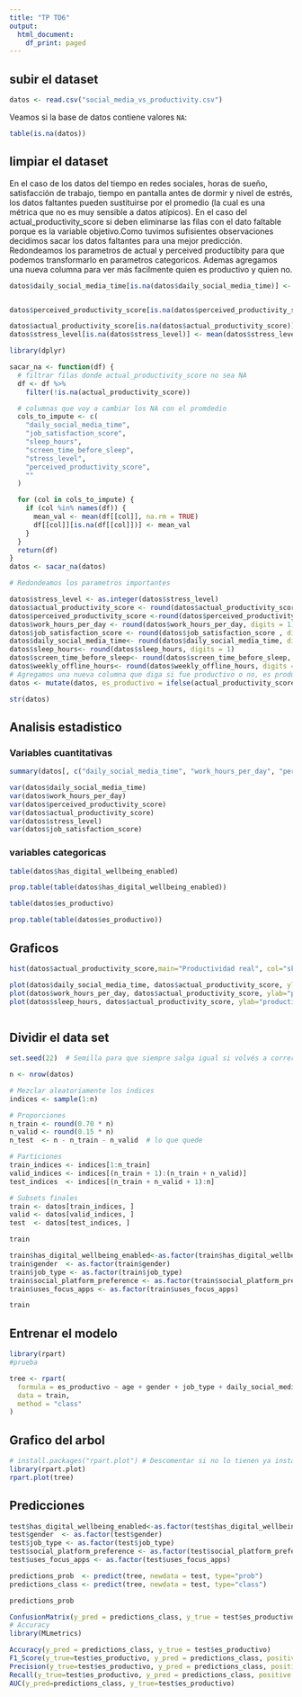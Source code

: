 ```yaml
---
title: "TP TD6"
output:
  html_document:
    df_print: paged
---
```


## **subir el dataset**

```r
datos <- read.csv("social_media_vs_productivity.csv")
```
Veamos si la base de datos contiene valores `NA`:

```r
table(is.na(datos))
```
## **limpiar el dataset**
En el caso de los datos del tiempo en redes sociales, horas de sueño, satisfacción de trabajo, tiempo en pantalla antes de dormir y nivel de estrés, los datos faltantes pueden sustituirse por el promedio (la cual es una métrica que no es muy sensible a datos atípicos).
En el caso del actual_productivity_score si deben eliminarse las filas con el dato faltable porque es la variable objetivo.Como tuvimos sufisientes observaciones decidimos sacar los datos faltantes para una mejor predicción. 
Redondeamos los parametros de actual y perceived productibity para que podemos transformarlo en parametros categoricos. Ademas agregamos una nueva columna para ver más facilmente quien es productivo y quien no. 

```r
                                            
datos$daily_social_media_time[is.na(datos$daily_social_media_time)] <- mean(datos$daily_social_media_time, na.rm = TRUE)


datos$perceived_productivity_score[is.na(datos$perceived_productivity_score)] <- mean(datos$perceived_productivity_score, na.rm = TRUE)

datos$actual_productivity_score[is.na(datos$actual_productivity_score)] <- mean(datos$actual_productivity_score, na.rm = TRUE)
datos$stress_level[is.na(datos$stress_level)] <- mean(datos$stress_level, na.rm = TRUE)

```
```r
library(dplyr)

sacar_na <- function(df) {
  # filtrar filas donde actual_productivity_score no sea NA
  df <- df %>%
    filter(!is.na(actual_productivity_score))

  # columnas que voy a cambiar los NA con el promdedio
  cols_to_impute <- c(
    "daily_social_media_time",
    "job_satisfaction_score",
    "sleep_hours",
    "screen_time_before_sleep",
    "stress_level",
    "perceived_productivity_score",
    ""
  )

  for (col in cols_to_impute) {
    if (col %in% names(df)) {
      mean_val <- mean(df[[col]], na.rm = TRUE)
      df[[col]][is.na(df[[col]])] <- mean_val
    }
  }
  return(df)
}
datos <- sacar_na(datos)
```
```r
# Redondeamos los parametros importantes

datos$stress_level <- as.integer(datos$stress_level)
datos$actual_productivity_score <- round(datos$actual_productivity_score, digits = 1)
datos$perceived_productivity_score <-round(datos$perceived_productivity_score, digits = 1)
datos$work_hours_per_day <- round(datos$work_hours_per_day, digits = 1)
datos$job_satisfaction_score <- round(datos$job_satisfaction_score , digits = 1)
datos$daily_social_media_time<- round(datos$daily_social_media_time, digits = 1)
datos$sleep_hours<- round(datos$sleep_hours, digits = 1)
datos$screen_time_before_sleep<- round(datos$screen_time_before_sleep, digits = 1)
datos$weekly_offline_hours<- round(datos$weekly_offline_hours, digits = 1)
# Agregamos una nueva columna que diga si fue productivo o no, es productivo si la productividad actual es mayor a 5
datos <- mutate(datos, es_productivo = ifelse(actual_productivity_score > 5.0, FALSE, TRUE))

str(datos)

```
## Analisis estadistico
### **Variables cuantitativas** 
```r
summary(datos[, c("daily_social_media_time", "work_hours_per_day", "perceived_productivity_score", "actual_productivity_score", "stress_level", "job_satisfaction_score")])

var(datos$daily_social_media_time)
var(datos$work_hours_per_day) 
var(datos$perceived_productivity_score) 
var(datos$actual_productivity_score) 
var(datos$stress_level)
var(datos$job_satisfaction_score)
```
### **variables categoricas**

```r

table(datos$has_digital_wellbeing_enabled)

prop.table(table(datos$has_digital_wellbeing_enabled))

table(datos$es_productivo)

prop.table(table(datos$es_productivo))
```
## **Graficos**


```r
hist(datos$actual_productivity_score,main="Productividad real", col="skyblue")
```
```r


plot(datos$daily_social_media_time, datos$actual_productivity_score, ylab="productividad real",xlab="horas en las redes sociales",main="", xlim=c(0, 18), ylim=c(0, 11))
plot(datos$work_hours_per_day, datos$actual_productivity_score, ylab="productividad real", xlab="horas de trabajo",main="", xlim=c(0, 13), ylim=c(0, 11))
plot(datos$sleep_hours, datos$actual_productivity_score, ylab="productividad real", xlab="productividad real",main="", xlim=c(3, 10), ylim=c(0, 11))



```
## Dividir el data set
```r
set.seed(22)  # Semilla para que siempre salga igual si volvés a correrlo

n <- nrow(datos)

# Mezclar aleatoriamente los índices
indices <- sample(1:n)

# Proporciones
n_train <- round(0.70 * n)
n_valid <- round(0.15 * n)
n_test  <- n - n_train - n_valid  # lo que quede

# Particiones
train_indices <- indices[1:n_train]
valid_indices <- indices[(n_train + 1):(n_train + n_valid)]
test_indices  <- indices[(n_train + n_valid + 1):n]

# Subsets finales
train <- datos[train_indices, ]
valid <- datos[valid_indices, ]
test  <- datos[test_indices, ]
```
```r
train
```
```r

train$has_digital_wellbeing_enabled<-as.factor(train$has_digital_wellbeing_enabled)
train$gender  <- as.factor(train$gender)
train$job_type <- as.factor(train$job_type)
train$social_platform_preference <- as.factor(train$social_platform_preference)
train$uses_focus_apps <- as.factor(train$uses_focus_apps)

```


```r
train
```
## Entrenar el modelo
```r
library(rpart)
#prueba

tree <- rpart(
  formula = es_productivo ~ age + gender + job_type + daily_social_media_time + social_platform_preference + number_of_notifications + work_hours_per_day + perceived_productivity_score + stress_level + sleep_hours + screen_time_before_sleep + breaks_during_work + uses_focus_apps + has_digital_wellbeing_enabled + coffee_consumption_per_day + days_feeling_burnout_per_month + weekly_offline_hours + job_satisfaction_score,
  data = train,
  method = "class"
)


```
## Grafico del arbol 
```r
# install.packages("rpart.plot") # Descomentar si no lo tienen ya instalado.
library(rpart.plot)
rpart.plot(tree)

```
## Predicciones
```r

test$has_digital_wellbeing_enabled<-as.factor(test$has_digital_wellbeing_enabled)
test$gender  <- as.factor(test$gender)
test$job_type <- as.factor(test$job_type)
test$social_platform_preference <- as.factor(test$social_platform_preference)
test$uses_focus_apps <- as.factor(test$uses_focus_apps)

```
```r

predictions_prob  <- predict(tree, newdata = test, type="prob")
predictions_class <- predict(tree, newdata = test, type="class")
```
```r

predictions_prob
```
```r
ConfusionMatrix(y_pred = predictions_class, y_true = test$es_productivo)
# Accuracy
library(MLmetrics)

Accuracy(y_pred = predictions_class, y_true = test$es_productivo)
F1_Score(y_true=test$es_productivo, y_pred = predictions_class, positive = NULL)
Precision(y_true=test$es_productivo, y_pred = predictions_class, positive = NULL)
Recall(y_true=test$es_productivo, y_pred = predictions_class, positive = NULL)
AUC(y_pred=predictions_class, y_true=test$es_productivo)
```

